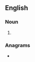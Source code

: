 ==English==

===Noun===
{{head|en|noun form}}

# {{plural of|ectara|lang=en}}

===Anagrams===
* {{anagrams|en|a=aacerst|Caserta|acaters|car seat|carates|rasceta|sacrate|tear sac}}